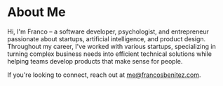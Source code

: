 # About Me

Hi, I'm Franco – a software developer, psychologist, and entrepreneur passionate about startups, artificial intelligence, and product design. Throughout my career, I've worked with various startups, specializing in turning complex business needs into efficient technical solutions while helping teams develop products that make sense for people.

If you're looking to connect, reach out at me@francosbenitez.com.
